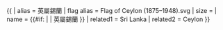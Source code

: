 {{ {{{1<noinclude>|country showdata</noinclude>}}}
| alias = 英屬錫蘭
| flag alias = Flag of Ceylon (1875–1948).svg
| size = {{{size|}}}
| name = {{#if: {{{name|}}} | {{{name|}}} | 英屬錫蘭 }}
<noinclude>
| related1 = Sri Lanka
| related2 = Ceylon
</noinclude>
}}